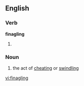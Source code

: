 ==English==

===Verb===
'''finagling'''

# {{present participle of|[[finagle]]}}

===Noun===
{{en-noun}}

# the act of [[cheating]] or [[swindling]]

[[vi:finagling]]